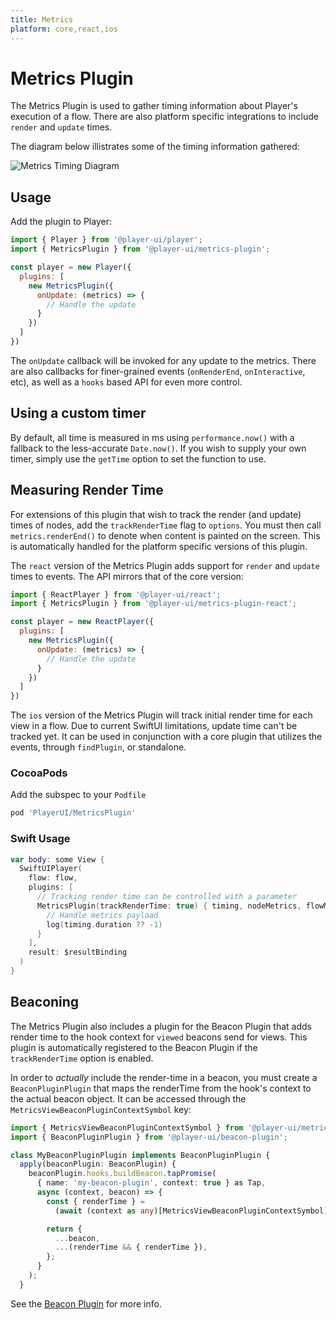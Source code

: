 ```yaml
---
title: Metrics
platform: core,react,ios
---
```


# Metrics Plugin

The Metrics Plugin is used to gather timing information about Player's execution of a flow. There are also platform specific integrations to include `render` and `update` times.

The diagram below illistrates some of the timing information gathered:

![Metrics Timing Diagram](/metrics-timing.png?darkModeInvert)

## Usage

<PlatformTabs>
  <core>

Add the plugin to Player:

```js
import { Player } from '@player-ui/player';
import { MetricsPlugin } from '@player-ui/metrics-plugin';

const player = new Player({
  plugins: [
    new MetricsPlugin({
      onUpdate: (metrics) => {
        // Handle the update
      }
    })
  ]
})
```

The `onUpdate` callback will be invoked for any update to the metrics. There are also callbacks for finer-grained events (`onRenderEnd`, `onInteractive`, etc), as well as a `hooks` based API for even more control.

## Using a custom timer

By default, all time is measured in ms using `performance.now()` with a fallback to the less-accurate `Date.now()`. 
If you wish to supply your own timer, simply use the `getTime` option to set the function to use.


## Measuring Render Time

For extensions of this plugin that wish to track the render (and update) times of nodes, add the `trackRenderTime` flag to `options`. You must then call `metrics.renderEnd()` to denote when content is painted on the screen. This is automatically handled for the platform specific versions of this plugin.

  </core>
  <react>

The `react` version of the Metrics Plugin adds support for `render` and `update` times to events. The API mirrors that of the core version:

```js
import { ReactPlayer } from '@player-ui/react';
import { MetricsPlugin } from '@player-ui/metrics-plugin-react';

const player = new ReactPlayer({
  plugins: [
    new MetricsPlugin({
      onUpdate: (metrics) => {
        // Handle the update
      }
    })
  ]
})
```

  </react>
  <ios>

The `ios` version of the Metrics Plugin will track initial render time for each view in a flow. Due to current SwiftUI limitations, update time can't be tracked yet. It can be used in conjunction with a core plugin that utilizes the events, through `findPlugin`, or standalone.

### CocoaPods
Add the subspec to your `Podfile`

```ruby
pod 'PlayerUI/MetricsPlugin'
```

### Swift Usage
```swift
var body: some View {
  SwiftUIPlayer(
    flow: flow,
    plugins: [
      // Tracking render time can be controlled with a parameter
      MetricsPlugin(trackRenderTime: true) { timing, nodeMetrics, flowMetrics in
        // Handle metrics payload
        log(timing.duration ?? -1)
      }
    ],
    result: $resultBinding
  )
}
```
  </ios>
</PlatformTabs>


## Beaconing

<PlatformTabs>
  <core>

The Metrics Plugin also includes a plugin for the Beacon Plugin that adds render time to the hook context for `viewed` beacons send for views. This plugin is automatically registered to the Beacon Plugin if the `trackRenderTime` option is enabled.

In order to _actually_ include the render-time in a beacon, you must create a `BeaconPluginPlugin` that maps the renderTime from the hook's context to the actual beacon object. It can be accessed through the `MetricsViewBeaconPluginContextSymbol` key:

```ts
import { MetricsViewBeaconPluginContextSymbol } from '@player-ui/metrics-plugin';
import { BeaconPluginPlugin } from '@player-ui/beacon-plugin';

class MyBeaconPluginPlugin implements BeaconPluginPlugin {
  apply(beaconPlugin: BeaconPlugin) {
    beaconPlugin.hooks.buildBeacon.tapPromise(
      { name: 'my-beacon-plugin', context: true } as Tap,
      async (context, beacon) => {
        const { renderTime } =
          (await (context as any)[MetricsViewBeaconPluginContextSymbol]) || {};

        return {
          ...beacon,
          ...(renderTime && { renderTime }),
        };
      }
    );
  }
```

See the [Beacon Plugin](./beacon) for more info.

  </core>
</PlatformTabs>